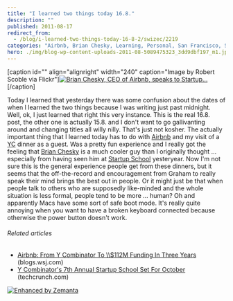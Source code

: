 ```yaml
---
title: "I learned two things today 16.8."
description: ""
published: 2011-08-17
redirect_from:
  - /blog/i-learned-two-things-today-16-8-2/swizec/2219
categories: "Airbnb, Brian Chesky, Learning, Personal, San Francisco, Startup School, Y Combinator"
hero: ./img/blog-wp-content-uploads-2011-08-5089475323_3dd9dbf197_m1.jpg
---
```


\[caption id="" align="alignright" width="240" caption="Image by Robert Scoble via Flickr"][![Brian Chesky, CEO of Airbnb, speaks to Startup...](./img/blog-wp-content-uploads-2011-08-5089475323_3dd9dbf197_m1.jpg "Brian Chesky, CEO of Airbnb, speaks to Startup...")](http://www.flickr.com/photos/35034363287@N01/5089475323)\[/caption]

Today I learned that yesterday there was some confusion about the dates of when I learned the two things because I was writing just past midnight. Well, ok, I just learned that right this very instance. This is the real 16.8. post, the other one is actually 15.8. and I don't want to go gallivanting around and changing titles all willy nilly. That's just not kosher. The actually important thing that I learned today has to do with [Airbnb](http://www.airbnb.com/ "Airbnb") and my visit of a [YC](http://www.ycombinator.com "Y Combinator") dinner as a guest. Was a pretty fun experience and I really got the feeling that [Brian Chesky](http://www.crunchbase.com/person/brian-chesky "Brian Chesky") is a much cooler guy than I originally thought ... especially from having seen him at [Startup School](http://startupschool.org/ "Startup School") yesteryear. Now I'm not sure this is the general experience people get from these dinners, but it seems that the off-the-record and encouragement from Graham to really speak their mind brings the best out in people. Or it might just be that when people talk to others who are supposedly like-minded and the whole situation is less formal, people tend to be more ... human? Oh and apparently Macs have some sort of safe boot mode. It's really quite annoying when you want to have a broken keyboard connected because otherwise the power button doesn't work.

###### Related articles

- [Airbnb: From Y Combinator To \\\\\$112M Funding In Three Years](http://blogs.wsj.com/venturecapital/2011/07/25/airbnb-from-y-combinator-to-112m-funding-in-three-years/) (blogs.wsj.com)
- [Y Combinator's 7th Annual Startup School Set For October](http://techcrunch.com/2011/08/11/y-combinators-7th-annual-startup-school-set-for-october/) (techcrunch.com)

[![Enhanced by Zemanta](http://img.zemanta.com/zemified_e.png?x-id=25f728f9-6896-47bb-b271-1c626fb205b3)](http://www.zemanta.com/ "Enhanced by Zemanta")
